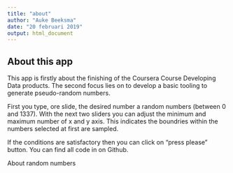 ---
title: "about"
author: "Auke Beeksma"
date: "20 februari 2019"
output: html_document
---



## About this app

This app is firstly about the finishing of the Coursera Course Developing Data products. 
The second focus lies on to develop a basic tooling to generate pseudo-random numbers.

First you type, ore slide, the desired number a random numbers (between 0 and 1337).
With the next two sliders you can adjust the minimum and maximum number of x and y axis.
This indicates the boundries within the numbers selected at first are sampled.

If the conditions are satisfactory then you can click on "press please" button.
You can find all code in on Github.

About random numbers